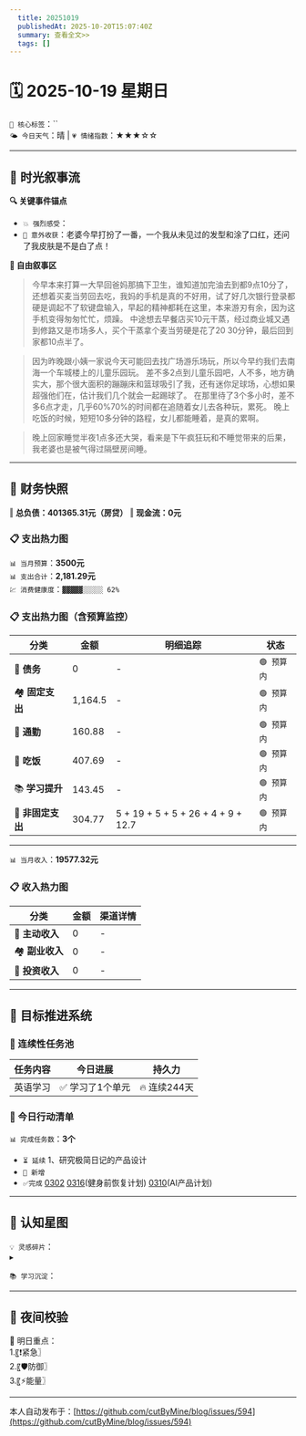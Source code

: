 ```yaml
---
  title: 20251019
  publishedAt: 2025-10-20T15:07:40Z
  summary: 查看全文>>
  tags: []
---
```


# 🗓️ 2025-10-19 星期日  
`🔑 核心标签`：``  
`🌤️ 今日天气`：晴 | `💗 情绪指数`：★★★☆☆   

---


## 🌊 **时光叙事流**
**🔍 关键事件锚点**  
- `💥 强烈感受`：         
- `🎉 意外收获`：老婆今早打扮了一番，一个我从未见过的发型和涂了口红，还问了我皮肤是不是白了点！           

**📖 自由叙事区**  
> 今早本来打算一大早回爸妈那搞下卫生，谁知道加完油去到都9点10分了，还想着买麦当劳回去吃，我妈的手机是真的不好用，试了好几次银行登录都硬是调起不了软键盘输入，早起的精神都耗在这里，本来游刃有余，因为这手机变得匆匆忙忙，烦躁。
> 中途想去早餐店买10元干蒸，经过商业城又遇到修路又是市场多人，买个干蒸拿个麦当劳硬是花了20 30分钟，最后回到家都10点半了。

> 因为昨晚跟小姨一家说今天可能回去找广场游乐场玩，所以今早约我们去南海一个车城楼上的儿童乐园玩。
> 差不多2点到儿童乐园吧，人不多，地方确实大，那个很大面积的蹦蹦床和篮球吸引了我，还有迷你足球场，心想如果超强他们在，估计我们几个就会一起踢球了。
> 在那里待了3个多小时，差不多6点才走，几乎60%70%的时间都在追随着女儿去各种玩，累死。
> 晚上吃饭的时候，短短10多分钟的路程，女儿都能睡着，是真的累啊。

> 晚上回家睡觉半夜1点多还大哭，看来是下午疯狂玩和不睡觉带来的后果，我老婆也是被气得过隔壁房间睡。

---

## 💸 **财务快照**
‖ **总负债：401365.31元（房贷）**
‖ **现金流：0元**

### 📋 支出热力图

`📊 当月预算`：**3500元**  
`📊 支出合计`：**2,181.29元**  
`💹 消费健康度`：`▓▓▓▓▓░░░░░ 62%`  
### 📋 支出热力图（含预算监控）
| 分类         | 金额    | 明细追踪                  | 状态           |
|--------------|---------|---------------------------|----------------|
| 🏦 **债务**    | 0   |  -  | `🟢 预算内`   |
| 🏘️ **固定支出** | 1,164.5     |  -  | `🟢 预算内`     |
| 🚌 **通勤**     | 160.88   | -  | `🟢 预算内`     |
| 🍜 **吃饭**     | 407.69  |  -  | `🟢 预算内`   |
| 📚 **学习提升** | 143.45      |   -     | `🟢 预算内`     |
| 🎲 **非固定支出** | 304.77   |  5 + 19 + 5 + 5 + 26 + 4 + 9 + 12.7  | `🟢 预算内`  |
---

`📊 当月收入`：**19577.32元**  

### 📋 收入热力图
| 分类         | 金额    | 渠道详情             |
|--------------|---------|-------------------------|
| 🏦 **主动收入**  | 0                | -        |
| 🏘️ **副业收入**  | 0                | -        |
| 🚌 **投资收入**  | 0                | -        |



---

## 🎯 **目标推进系统**

### 🔄 连续性任务池
| 任务内容                | 今日进展          | 持久力     |
|-------------------------|-------------------|------------|
| 英语学习         | ✅ 学习了1个单元 | 🔥 连续244天  |




### 📌 今日行动清单

`📊 完成任务数`：**3个**  
- `⏳ 延续` 1、研究极简日记的产品设计             
- `🚩 新增`   
- `✅完成` [0302](note://WEB9685e40ae7a6464db1196641a1ffd0ee)   [0316](note://WEBc1fcc89ec3e741538b703e8017b38c9f)(健身前恢复计划)  [0310](note://WEBfc89f9187c014fbe9fab88e2d09b4bde)(AI产品计划)


---

## 🌌 **认知星图**
`💡 灵感碎片`：  
▸ 


`📚 学习沉淀`：  
>    

---

## 🌃 夜间校验

🚀 明日重点：  
1.〖❗紧急〗  
2.〖🛡️防御〗  
3.〖⚡能量〗

---
本人自动发布于：[https://github.com/cutByMine/blog/issues/594](https://github.com/cutByMine/blog/issues/594)
